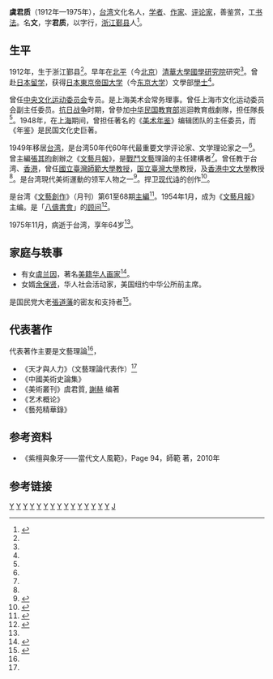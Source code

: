 '''虞君质'''（1912年—1975年），[[台湾|台湾]]文化名人，[[学者|学者]]、[[作家|作家]]、[[评论家|评论家]]，善鉴赏，工[[书法|书法]]。名'''文'''，字'''君质'''，以字行，[[浙江|浙江]][[鄞县|鄞县]]人<ref name="虞君质 简介">{{cite web |url=http://www3.nmtl.gov.tw/writer2/writer_detail.php?id=2066 |title=虞君質 |publisher=2007台灣作家作品目錄 |author=[[国立台湾文学馆|国立台湾文学馆]] |format= |date= |accessdate=2013年6月25日 |language=zh-hant |archive-date=2016年4月4日 |archive-url=https://web.archive.org/web/20160404225615/http://www3.nmtl.gov.tw/Writer2/writer_detail.php?id=2066 |dead-url=no }}</ref>。

==生平==

1912年，生于浙江鄞县<ref name="虞君质 简介"/>。早年在[[北平|北平]]（今[[北京|北京]]）[[清華大學國學研究院|清華大學國學研究院]]研究<ref name="虞君质 简介"/>。曾赴[[日本|日本]][[留学|留学]]，获得[[日本|日本]][[東京帝国大学|東京帝国大学]]（今[[东京大学|东京大学]]）文學部[[學士|學士]]<ref name="虞君质 简介"/>。

曾任[[中央文化运动委员会|中央文化运动委员会]]专员。是上海美术会常务理事。曾任上海市文化运动委员会副主任委员。[[抗日战争|抗日战争]]时期，曾參加[[中华民国教育部|中华民国教育部]]巡迴教育戲劇隊，担任隊長<ref name="虞君质 简介"/>。1948年，在[[上海|上海]]期间，曾担任著名的《[[美术年鉴|美术年鉴]]》编辑团队的主任委员，而《年鉴》是民国文化史巨著。

1949年移居[[台湾|台湾]]，是台湾50年代60年代最重要文学评论家、文学理论家之一<ref name="虞君质 简介"/>。曾主編[[張其昀|張其昀]]創辦之《[[文藝月報|文藝月報]]》，是[[戰鬥文藝|戰鬥文藝]]理論的主任建構者<ref name="虞君质 简介"/>。曾任教于台湾、[[香港|香港]]，曾任[[國立臺灣師範大學|國立臺灣師範大學]][[教授|教授]]，[[国立臺灣大學|国立臺灣大學]]教授，及[[香港中文大學|香港中文大學]]教授<ref name="虞君质 简介"/>。是台湾現代美術運動的领军人物之一<ref name="虞君质 台湾現代美術運動">{{cite web|url=http://www1.ntmofa.gov.tw/artnew/html/2-3/103.htm|title=三、藝術通路|publisher=台湾現代美術運動|author=|format=|date=|accessdate=2013年6月25日|language=zh-hant|archive-url=https://web.archive.org/web/20130610050356/http://www1.ntmofa.gov.tw/artnew/html/2-3/103.htm|archive-date=2013年6月10日|dead-url=yes}}</ref>。捍卫[[现代诗|现代诗]]的创作<ref name="虞君质 现代诗">{{cite web |url=http://xihuyuren.com/kew/sujiao/2/4/yuguangzhonglunzhan.htm |title=余光中：现代诗论战 |publisher= |author=[[余光中|余光中]] |format= |date= |accessdate=2013年6月25日 |language=zh-hans }}{{Dead link|date=2020年3月 |bot=InternetArchiveBot |fix-attempted=yes }}</ref>。

是台湾《[[文藝創作|文藝創作]]》（月刊）第61至68期[[主編|主編]]<ref name="虞君质 文藝創作">{{cite web |url=http://nrch.culture.tw/twpedia.aspx?id=4603 |title=《文藝創作》 |publisher=[[台灣大百科全書|台灣大百科全書]] Encyclopedia of Taiwan |author= |format= |date= |accessdate=2013年6月25日 |language=zh-hant |archive-date=2019年11月28日 |archive-url=https://web.archive.org/web/20191128185005/http://nrch.culture.tw/twpedia.aspx?id=4603 |dead-url=no }}</ref>。1954年1月，成为《[[文藝月報|文藝月報]]》主编。是「[[八儔書會|八儔書會]]」的[[顾问|顾问]]<ref name="虞君质 八儔書會">{{cite web|url=http://www.cc.org.tw/intro_2.htm|title=古道照顏色|publisher=[[中华书道学会|中华书道学会]]|author=[[陳其銓|陳其銓]]|format=|date=|accessdate=2013年6月25日|language=zh-hant|archive-date=2012年10月31日|archive-url=https://web.archive.org/web/20121031013235/http://www.cc.org.tw/intro_2.htm|dead-url=yes}}</ref>。

1975年11月，病逝于台湾，享年64岁<ref name="虞君质 简介"/>。

==家庭与轶事==

* 有女[[虞兰因|虞兰因]]，著名[[美籍华人|美籍华人]][[画家|画家]]<ref name="虞兰因">{{cite web |url=http://dailynews.sina.com/gb/news/usa/uslocal/chinapress/20130615/23084644088.html |title=旅美艺术家虞兰因“画海” |publisher=北美 新浪网 |author=侨报 |format= |date=2013年6月15日 |accessdate=2013年6月25日 |language=zh-hant |archive-date=2016年3月4日 |archive-url=https://web.archive.org/web/20160304131218/http://dailynews.sina.com/gb/news/usa/uslocal/chinapress/20130615/23084644088.html |dead-url=no }}</ref>。
* 女婿[[余保贤|余保贤]]，华人社会活动家，美国纽约中华公所前主席。

是国民党大老[[張道藩|張道藩]]的密友和支持者<ref name="虞君质 張道藩">{{cite web|url=http://www.libertytimes.com.tw/2007/new/aug/28/today-article1.htm |title=難追難摹的張道藩 下 |publisher=[[自由電子報|自由電子報]]  |author=[[王鼎鈞|王鼎鈞]] |format= |date= |accessdate=2013年6月25日 |language=zh-hant}}</ref>。

==代表著作==
代表著作主要是文藝理論<ref name="虞君质 简介"/>，
* 《天才與人力》（文藝理論代表作）<ref name="虞君质 简介"/>
* 《中國美術史論集》
* 《美術叢刊》虞君質, [[謝赫|謝赫]] 编著
* 《艺术概论》
* 《藝苑精華錄》

==参考资料==
* 《紫檀與象牙——當代文人風範》，Page 94，師範 著，2010年

==参考链接==
{{reflist}}

[[Category:鄞县人|Y]]
[[Category:1912年出生|Y]]
[[Category:1975年逝世|Y]]
[[Category:宁波裔台湾人|Y]]
[[Category:清华大学校友|Y]]
[[Category:国立清华大学校友|Y]]
[[Category:东京大学校友|Y]]
[[Category:國立臺灣大學教授|Y]]
[[Category:台灣戰後寧波移民|Y]]
[[Category:國立臺灣師範大學教授|Y]]
[[Category:香港中文大學教授|Y]]
[[Category:臺灣評論家|Y]]
[[Category:台湾作家|Y]]
[[Category:台湾书法家|Y]]
[[Category:台湾学者|Y]]
[[Category:虞姓|J]]